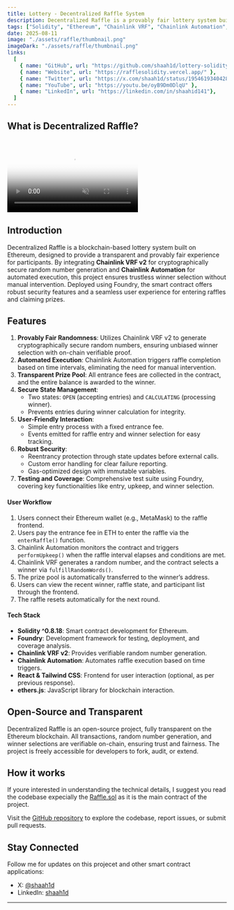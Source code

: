 ```yaml
---
title: Lottery - Decentralized Raffle System
description: Decentralized Raffle is a provably fair lottery system built on Ethereum, leveraging Chainlink VRF for secure randomness and Chainlink Automation for automated winner selection.
tags: ["Solidity", "Ethereum", "Chainlink VRF", "Chainlink Automation", "Foundry"]
date: 2025-08-11
image: "./assets/raffle/thumbnail.png"
imageDark: "./assets/raffle/thumbnail.png"
links:
  [
    { name: "GitHub", url: "https://github.com/shaah1d/lottery-solidity" },
    { name: "Website", url: "https://rafflesolidity.vercel.app/" },
    { name: "Twitter", url: "https://x.com/shaah1d/status/1954619340428337415" },
    { name: "YouTube", url: "https://youtu.be/oyB9Dm0DlqU" },
    { name: "LinkedIn", url: "https://linkedin.com/in/shaahid141"},
  ]
---
```


## What is Decentralized Raffle?

<br />
<video
  muted
  autoPlay
  loop
  className="w-full aspect-video"
  poster="./assets/raffle/thumbnail.png"
>
  <source src="https://res.cloudinary.com/dv6t6t4lp/video/upload/v1754851667/Untitled_video_-_Made_with_Clipchamp_nrapdx.mp4" />
</video>


## Introduction

Decentralized Raffle is a blockchain-based lottery system built on Ethereum, designed to provide a transparent and provably fair experience for participants. By integrating **Chainlink VRF v2** for cryptographically secure random number generation and **Chainlink Automation** for automated execution, this project ensures trustless winner selection without manual intervention. Deployed using Foundry, the smart contract offers robust security features and a seamless user experience for entering raffles and claiming prizes.

## Features

1. **Provably Fair Randomness**: Utilizes Chainlink VRF v2 to generate cryptographically secure random numbers, ensuring unbiased winner selection with on-chain verifiable proof.
2. **Automated Execution**: Chainlink Automation triggers raffle completion based on time intervals, eliminating the need for manual intervention.
3. **Transparent Prize Pool**: All entrance fees are collected in the contract, and the entire balance is awarded to the winner.
4. **Secure State Management**:
   - Two states: `OPEN` (accepting entries) and `CALCULATING` (processing winner).
   - Prevents entries during winner calculation for integrity.
5. **User-Friendly Interaction**:
   - Simple entry process with a fixed entrance fee.
   - Events emitted for raffle entry and winner selection for easy tracking.
6. **Robust Security**:
   - Reentrancy protection through state updates before external calls.
   - Custom error handling for clear failure reporting.
   - Gas-optimized design with immutable variables.
7. **Testing and Coverage**: Comprehensive test suite using Foundry, covering key functionalities like entry, upkeep, and winner selection.

#### User Workflow

1. Users connect their Ethereum wallet (e.g., MetaMask) to the raffle frontend.
2. Users pay the entrance fee in ETH to enter the raffle via the `enterRaffle()` function.
3. Chainlink Automation monitors the contract and triggers `performUpkeep()` when the raffle interval elapses and conditions are met.
4. Chainlink VRF generates a random number, and the contract selects a winner via `fulfillRandomWords()`.
5. The prize pool is automatically transferred to the winner’s address.
6. Users can view the recent winner, raffle state, and participant list through the frontend.
7. The raffle resets automatically for the next round.


#### Tech Stack

- **Solidity ^0.8.18**: Smart contract development for Ethereum.
- **Foundry**: Development framework for testing, deployment, and coverage analysis.
- **Chainlink VRF v2**: Provides verifiable random number generation.
- **Chainlink Automation**: Automates raffle execution based on time triggers.
- **React & Tailwind CSS**: Frontend for user interaction (optional, as per previous response).
- **ethers.js**: JavaScript library for blockchain interaction.

## Open-Source and Transparent

Decentralized Raffle is an open-source project, fully transparent on the Ethereum blockchain. All transactions, random number generation, and winner selections are verifiable on-chain, ensuring trust and fairness. The project is freely accessible for developers to fork, audit, or extend.

## How it works
 If youre interested in understanding the technical details, I suggest you read the codebase expecially the [Raffle.sol](https://github.com/shaah1d/Lottery-solidity/blob/main/src/Raffle.sol) as it is the main contract of the project.


Visit the [GitHub repository](https://github.com/shaah1d/lottery-solidity) to explore the codebase, report issues, or submit pull requests.

## Stay Connected

Follow me for updates on this projecet and other smart contract applications:

- X: [@shaah1d](https://x.com/shaah1d)
- LinkedIn: [shaah1d](https://linkedin.com/in/shaahid141)
---
